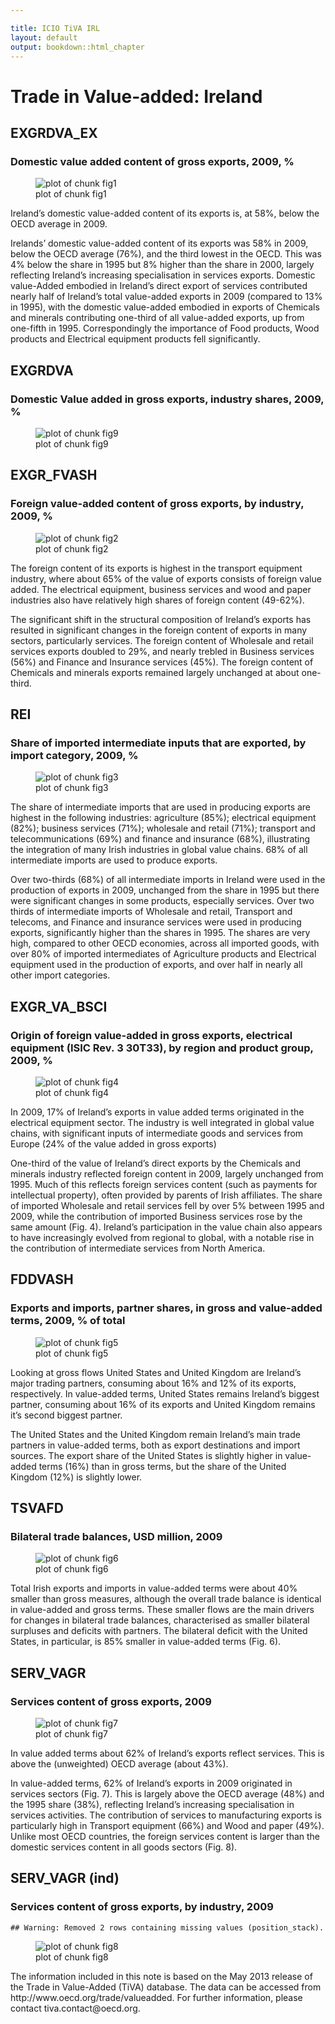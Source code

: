 ---

title: ICIO TiVA IRL
layout: default
output: bookdown::html_chapter
---
	   
# Trade in Value-added: Ireland

## EXGRDVA\_EX {#exgrdvaex}

### Domestic value added content of gross exports, 2009, %
![plot of chunk fig1](figures/report_icio_tiva/IRL/fig1.png) 

Ireland's domestic value-added content of its exports is, at 58%, below the OECD average in 2009.

Irelands’ domestic value-added content of its exports was 58% in 2009, below the OECD average (76%), and the third lowest in the OECD.  This was 4% below the share in 1995 but 8% higher than the share in 2000, largely reflecting Ireland's increasing specialisation in services exports. Domestic value-Added embodied in Ireland's direct export of services contributed nearly half of Ireland's total value-added exports in 2009 (compared to 13% in 1995), with the domestic value-added embodied in exports of Chemicals and minerals contributing one-third of all value-added exports, up from one-fifth in 1995.  Correspondingly the importance of Food products, Wood products and Electrical equipment products fell significantly.

## EXGRDVA {#exgrdva}

### Domestic Value added in gross exports, industry shares, 2009, %
![plot of chunk fig9](figures/report_icio_tiva/IRL/fig9.png) 



## EXGR\_FVASH {#exgrfvash}

### Foreign value-added content of gross exports, by industry, 2009, %
![plot of chunk fig2](figures/report_icio_tiva/IRL/fig2.png) 

The foreign content of its exports is highest in the transport equipment industry, where about 65% of the value of exports consists of foreign value added.
The electrical equipment, business services and wood and paper industries also have relatively high shares of foreign content (49-62%).

The significant shift in the structural composition of Ireland's exports has resulted in significant changes in the foreign content of exports in many sectors, particularly services.  The foreign content of Wholesale and retail services exports doubled to 29%, and nearly trebled in Business services (56%) and Finance and Insurance services (45%). The foreign content of Chemicals and minerals exports remained largely unchanged at about one-third.


## REI {#rei}

### Share of imported intermediate inputs that are exported, by import category, 2009, %
![plot of chunk fig3](figures/report_icio_tiva/IRL/fig3.png) 
  
The share of intermediate imports that are used in producing exports are highest in the following industries:
agriculture (85%);
electrical equipment (82%);
business services (71%);
wholesale and retail (71%);
transport and telecommunications (69%) and
finance and insurance (68%),
illustrating the integration of many Irish industries in global value chains.
68% of all intermediate imports are used to produce exports.

Over two-thirds (68%) of all intermediate imports in Ireland were used in the production of exports in 2009, unchanged from the share in 1995 but there were significant changes in some products, especially services. Over two thirds of intermediate imports of Wholesale and retail, Transport and telecoms, and Finance and insurance services were used in producing exports, significantly higher than the shares in 1995.  The shares are very high, compared to other OECD economies, across all imported goods, with over 80% of imported intermediates of Agriculture products and Electrical equipment used in the production of exports, and over half in nearly all other import categories.


## EXGR\_VA\_BSCI {#exgrvabsci}
### Origin of foreign value-added in gross exports, electrical equipment (ISIC Rev. 3 30T33), by region and product group, 2009, %
![plot of chunk fig4](figures/report_icio_tiva/IRL/fig4.png) 

In 2009,
17% of
Ireland's exports in value added terms originated in the
electrical equipment sector. The industry is well integrated in global value chains, with significant inputs of intermediate goods and services from Europe (24% of the value added in gross exports)

One-third of the value of Ireland's direct exports by the Chemicals and minerals industry reflected foreign content in 2009, largely unchanged from 1995.  Much of this reflects foreign services content (such as payments for intellectual property), often provided by parents of Irish affiliates. The share of imported Wholesale and retail services fell by over 5% between 1995 and 2009, while the contribution of imported Business services rose by the same amount (Fig. 4). Ireland’s participation in the value chain also appears to have increasingly evolved from regional to global, with a notable rise in the contribution of intermediate services from North America.


## FDDVASH {#fddvash}

### Exports and imports, partner shares, in gross and value-added terms, 2009, % of total
![plot of chunk fig5](figures/report_icio_tiva/IRL/fig5.png) 

Looking at gross flows United States and United Kingdom are Ireland's major trading partners, consuming about 16% and 12% of its exports, respectively.
In value-added terms, United States remains Ireland's biggest partner, consuming about 16% of its exports and United Kingdom remains it's second biggest partner.

The United States and the United Kingdom remain Ireland’s main trade partners in value-added terms, both as export destinations and import sources. The export share of the United States is slightly higher in value-added terms (16%) than in gross terms, but the share of the United Kingdom (12%) is slightly lower.

## TSVAFD {#tsvafd}

### Bilateral trade balances, USD million, 2009
![plot of chunk fig6](figures/report_icio_tiva/IRL/fig6.png) 

Total Irish exports and imports in value-added terms were about 40% smaller than gross measures, although the overall trade balance is identical in value-added and gross terms. These smaller flows are the main drivers for changes in bilateral trade balances, characterised as smaller bilateral surpluses and deficits with partners. The bilateral deficit with the United States, in particular, is 85% smaller in value-added terms (Fig. 6).

## SERV\_VAGR {#servvagr}

### Services content of gross exports, 2009
![plot of chunk fig7](figures/report_icio_tiva/IRL/fig7.png) 
  
In value added terms about 62% of Ireland's exports reflect services.
This is above the (unweighted) OECD average (about 43%).

In value-added terms, 62% of Ireland’s exports in 2009 originated in services sectors (Fig. 7). This is largely above the OECD average (48%) and the 1995 share (38%), reflecting Ireland’s increasing specialisation in services activities. The contribution of services to manufacturing exports is particularly high in Transport equipment (66%) and Wood and paper (49%). Unlike most OECD countries, the foreign services content is larger than the domestic services content in all goods sectors (Fig. 8).

## SERV\_VAGR (ind) {#servvagrind}

### Services content of gross exports, by industry, 2009

```
## Warning: Removed 2 rows containing missing values (position_stack).
```

![plot of chunk fig8](figures/report_icio_tiva/IRL/fig8.png) 



The information included in this note is based on the May 2013 release of the Trade in Value-Added (TiVA) database. The data can be accessed from http://www.oecd.org/trade/valueadded. For further information, please contact tiva.contact@oecd.org.
